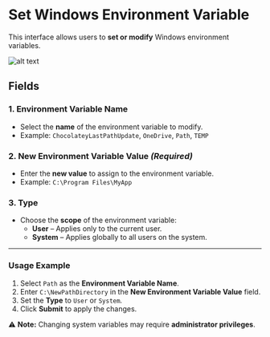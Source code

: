 # **Set Windows Environment Variable**

This interface allows users to **set or modify** Windows environment variables.

![alt text](../../assets/system/set-windows-environment-variable.png)

## **Fields**

### **1. Environment Variable Name**

- Select the **name** of the environment variable to modify.
- Example: `ChocolateyLastPathUpdate`, `OneDrive`, `Path`, `TEMP`

### **2. New Environment Variable Value** *(Required)*

- Enter the **new value** to assign to the environment variable.
- Example: `C:\Program Files\MyApp`

### **3. Type**

- Choose the **scope** of the environment variable:
  - **User** – Applies only to the current user.
  - **System** – Applies globally to all users on the system.

---

### **Usage Example**

1. Select `Path` as the **Environment Variable Name**.
2. Enter `C:\NewPathDirectory` in the **New Environment Variable Value** field.
3. Set the **Type** to `User` or `System`.
4. Click **Submit** to apply the changes.

⚠ **Note:** Changing system variables may require **administrator privileges**.